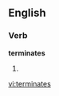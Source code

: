 
==English==

===Verb===
'''terminates'''

# {{third-person singular of|[[terminate]]}}

[[vi:terminates]]